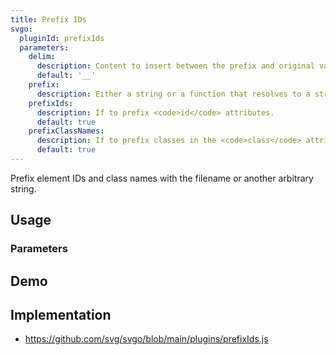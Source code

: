 ```yaml
---
title: Prefix IDs
svgo:
  pluginId: prefixIds
  parameters:
    delim:
      description: Content to insert between the prefix and original value.
      default: '__'
    prefix:
      description: Either a string or a function that resolves to a string.
    prefixIds:
      description: If to prefix <code>id</code> attributes.
      default: true
    prefixClassNames:
      description: If to prefix classes in the <code>class</code> attribute.
      default: true
---
```


Prefix element IDs and class names with the filename or another arbitrary string.

## Usage

<PluginUsage />

### Parameters

<PluginParams />

## Demo

<PluginDemo />

## Implementation

- https://github.com/svg/svgo/blob/main/plugins/prefixIds.js
